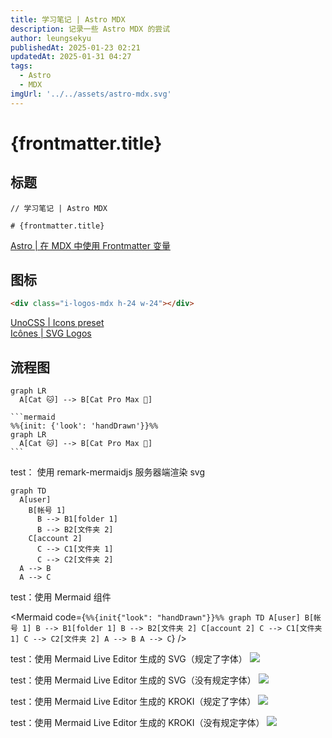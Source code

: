 ```yaml
---
title: 学习笔记 | Astro MDX
description: 记录一些 Astro MDX 的尝试
author: leungsekyu
publishedAt: 2025-01-23 02:21
updatedAt: 2025-01-31 04:27
tags:
  - Astro
  - MDX
imgUrl: '../../assets/astro-mdx.svg'
---
```



# {frontmatter.title}

## 标题

```mdx
// 学习笔记 | Astro MDX

# {frontmatter.title}
```

[Astro | 在 MDX 中使用 Frontmatter 变量](https://docs.astro.build/zh-cn/guides/integrations-guide/mdx/#%E5%9C%A8-mdx-%E4%B8%AD%E4%BD%BF%E7%94%A8-frontmatter-%E5%8F%98%E9%87%8F)

## 图标

<div class="i-logos-mdx h-24 w-24"></div>

```html
<div class="i-logos-mdx h-24 w-24"></div>
```

[UnoCSS | Icons preset](https://unocss.dev/presets/icons#icons-preset)  
[Icônes | SVG Logos](https://icones.js.org/collection/logos)

## 流程图

```mermaid
graph LR
  A[Cat 🐱] --> B[Cat Pro Max 🐯]
```

````mdx
```mermaid
%%{init: {'look': 'handDrawn'}}%%
graph LR
  A[Cat 🐱] --> B[Cat Pro Max 🐯]
```
````

test： 使用 remark-mermaidjs 服务器端渲染 svg

```mermaid
graph TD
  A[user]
    B[帐号 1]
      B --> B1[folder 1]
      B --> B2[文件夹 2]
    C[account 2]
      C --> C1[文件夹 1]
      C --> C2[文件夹 2]
  A --> B
  A --> C
```

test：使用 Mermaid 组件

<Mermaid
  code={`
%%{init{"look": "handDrawn"}}%%
graph TD
  A[user]
    B[帐号 1]
      B --> B1[folder 1]
      B --> B2[文件夹 2]
    C[account 2]
      C --> C1[文件夹 1]
      C --> C2[文件夹 2]
  A --> B
  A --> C
`}
/>

test：使用 Mermaid Live Editor 生成的 SVG（规定了字体）
![](https://mermaid.ink/svg/pako:eNplkb9OwzAQxl_F8pIlGdIxA1KbqGKphFQWiBlOsZ1YxL7IsYWqqjMjTDwBz8Af8TqE58BtSkB0-_z9Pt2d77a0Qi5oRmsLXUMuC2YImZe-F_ZmLwlZlMPb4_DwStKjESySJGdkkZYSWy7sKZmVX0_3nx8vw_M7mR1hXkJVoTducoJ3iOfpn3j6H57Wmo9NfmVOY6qF1aB4-Ml2Dxh1jdCC0SxILiT41jEaj6hFvB1JA4YXFu7MxCQatwSt2s2YiC6UqZdgarLOo5hEK1VZ7FE6cgXnQgWrB9MnYV9KMsrMLswC3uF6YyqaOetFTC36uqGZhLYPL99xcKJQEFaufyIdmGtEPYUEVw7tarzN4US7bwRvjUc)

test：使用 Mermaid Live Editor 生成的 SVG（没有规定字体）
![](https://mermaid.ink/svg/pako:eNplkD1OAzEQha9iTb0pNuUWSMluSwUVdoqRPfsj1p6VYwuhKHVKqDgBZ-BHXIflHDhsCCjp3rzvaUbzNqDZEBTQeBxacV0pJ8RCxjX51V4KsZTj2-P48Cryg5EsMZtdiGUua-4N-XMyl19Pu8-Pl_H5XcwPsJSoNUcXjk7yfuJl_i-en8LzXYvpyJ8sIQNL3mJn0iebPVAQWrKkoEjSUI2xDwqyCfXMtxNp0ZnK451ToNw2rcEY-OreaSiCj5SB59i0UNTYr9MUB4OBqg5TW_Y3MqC7YbbHEJkusL-catXs6q6B7Tecgnfs)

test：使用 Mermaid Live Editor 生成的 KROKI（规定了字体）
![](https://kroki.io/mermaid/svg/eNpLL0osyFAIceFSUHCMLi1OLYoFshQUnKKf7pjwtH-7giGEDxRR0NW1U3AyjE7Lz0lJLcKQMIp-Nq39ye5tT5fsVDCCyDlHJyYn55fmlcAEgEJgxc6GSIoN0eQwDHKEWABnOQMAx_A32w)

test：使用 Mermaid Live Editor 生成的 KROKI（没有规定字体）
![](https://kroki.io/mermaid/svg/eNpLL0osyFAIceFSUHCMLi1OLYoFshQUnKKf7pjwtH-7giGEDxRR0NW1U3AyjE7Lz0lJLcKQMIp-Nq39ye5tT5fsVDCCyDlHJyYn55fmlcAEgEJgxc6GSIoN0eQwDHKEWABnOQMAx_A32w)
